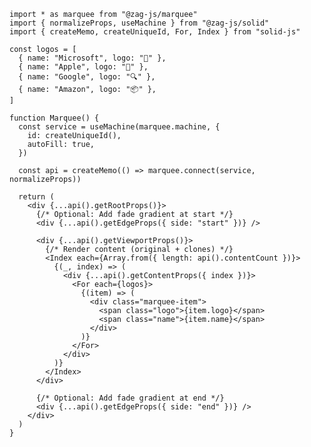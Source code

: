 ```tsx
import * as marquee from "@zag-js/marquee"
import { normalizeProps, useMachine } from "@zag-js/solid"
import { createMemo, createUniqueId, For, Index } from "solid-js"

const logos = [
  { name: "Microsoft", logo: "🏢" },
  { name: "Apple", logo: "🍎" },
  { name: "Google", logo: "🔍" },
  { name: "Amazon", logo: "📦" },
]

function Marquee() {
  const service = useMachine(marquee.machine, {
    id: createUniqueId(),
    autoFill: true,
  })

  const api = createMemo(() => marquee.connect(service, normalizeProps))

  return (
    <div {...api().getRootProps()}>
      {/* Optional: Add fade gradient at start */}
      <div {...api().getEdgeProps({ side: "start" })} />

      <div {...api().getViewportProps()}>
        {/* Render content (original + clones) */}
        <Index each={Array.from({ length: api().contentCount })}>
          {(_, index) => (
            <div {...api().getContentProps({ index })}>
              <For each={logos}>
                {(item) => (
                  <div class="marquee-item">
                    <span class="logo">{item.logo}</span>
                    <span class="name">{item.name}</span>
                  </div>
                )}
              </For>
            </div>
          )}
        </Index>
      </div>

      {/* Optional: Add fade gradient at end */}
      <div {...api().getEdgeProps({ side: "end" })} />
    </div>
  )
}
```
